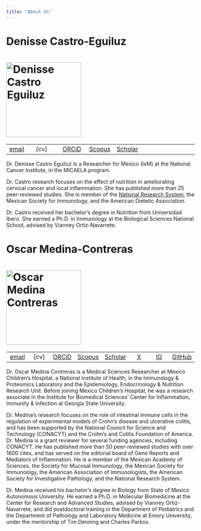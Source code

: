 ```yaml
---
title: "About Us"
---
```


# Denisse Castro-Eguiluz

# ![Denisse Castro Eguiluz](res/den.jpeg){width="200"}

|  |  |  |||
|----|----|----|----|----|----|----|
| [email](mailto:adcastro@secihti.mx) | \[cv\] | [ORCiD](https://orcid.org/0000-0001-6873-122X) | [Scopus](https://www.scopus.com/authid/detail.uri?authorId=57193099819) | [Scholar](https://scholar.google.com/citations?hl=en&user=JgIAFVkAAAAJ=en)|

Dr. Denisse Castro Eguiluz is a Researcher for Mexico (IxM) at the National Cancer Institute, in the MICAELA program.

Dr. Castro research focuses on the effect of nutrition in ameliorating cervical cancer and local inflammation. She has published more than 25 peer-reviewed studies. She is member of the [National Research System](https://conacyt.mx/sistema-nacional-de-investigadores/), the Mexican Society for Immunology, and the American Dietetic Association.

Dr. Castro received her bachelor’s degree in Nutrition from Universidad Ibero. She earned a Ph.D. in Immunology at the Biological Sciences National School, advised by Vianney Ortiz-Navarrete.

# Oscar Medina-Contreras

# ![Oscar Medina Contreras](res/omc.JPG){width="200"}

|  |  |  |  |  |  |  ||
|:--:|:--:|:--:|:--:|:--:|:--:|:--:|:--:|
| [email](mailto:omedina@himfg.edu.mx) | \[cv\] | [ORCiD](https://orcid.org/0000-0002-4432-7780) | [Scopus](https://www.scopus.com/authid/detail.uri?authorId=56013615300) | [Scholar](https://scholar.google.com/citations?user=8uVVtz4AAAAJ&hl=en) | [X](https://twitter.com/morphant) | [IG](https://www.instagram.com/os.m.c/) | [GitHub](https://github.com/omedinac/) |

Dr. Oscar Medina Contreras is a Medical Sciences Researcher at Mexico Children's Hospital, a National Institute of Health, in the Immunology & Proteomics Laboratory and the Epidemiology, Endocrinology & Nutrition Research Unit. Before joining Mexico Children's Hospital, he was a research associate in the Institute for Biomedical Sciences' Center for Inflammation, Immunity & Infection at Georgia State University.

Dr. Medina's research focuses on the role of intestinal immune cells in the regulation of experimental models of Crohn’s disease and ulcerative colitis, and has been supported by the National Council for Science and Technology (CONACYT) and the Crohn’s and Colitis Foundation of America. Dr. Medina is a grant reviewer for several funding agencies, including CONACYT. He has published more than 50 peer-reviewed studies with over 1600 cites, and has served on the editorial board of Gene Reports and Mediators of Inflammation. He is a member of the Mexican Academy of Sciences, the Society for Mucosal Immunology, the Mexican Society for Immunology, the American Association of Immunologists, the American Society for Investigative Pathology, and the National Research System.

Dr. Medina received his bachelor’s degree in Biology from State of Mexico Autonomous University. He earned a Ph.D. in Molecular Biomedicine at the Center for Research and Advanced Studies, advised by Vianney Ortiz-Navarrete, and did postdoctoral training in the Department of Pediatrics and the Department of Pathology and Laboratory Medicine at Emory University, under the mentorship of Tim Denning and Charles Parkos.
